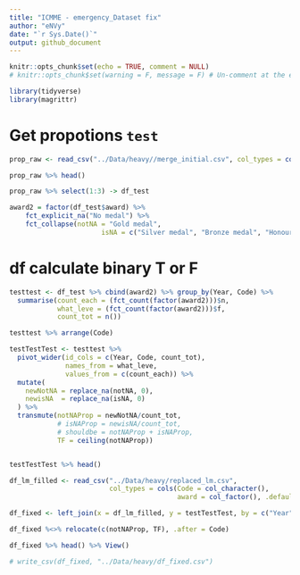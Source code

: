 ```yaml
---
title: "ICMME - emergency_Dataset fix"
author: "eNVy"
date: "`r Sys.Date()`"
output: github_document
---
```


```r
knitr::opts_chunk$set(echo = TRUE, comment = NULL)
# knitr::opts_chunk$set(warning = F, message = F) # Un-comment at the end
```

```r
library(tidyverse)
library(magrittr)
```
# Get propotions ```test```

```r
prop_raw <- read_csv("../Data/heavy//merge_initial.csv", col_types = cols(Code = col_character(), award = col_factor(), .default = col_double()))

prop_raw %>% head()
```

```r
prop_raw %>% select(1:3) -> df_test
```

```r
award2 = factor(df_test$award) %>% 
    fct_explicit_na("No medal") %>% 
    fct_collapse(notNA = "Gold medal",
                       isNA = c("Silver medal", "Bronze medal", "Honourable mention", "No medal"))
```

# df calculate binary T or F

```r
testtest <- df_test %>% cbind(award2) %>% group_by(Year, Code) %>% 
  summarise(count_each = (fct_count(factor(award2)))$n, 
            what_leve = (fct_count(factor(award2)))$f,
            count_tot = n())
```

```r
testtest %>% arrange(Code)
```

```r
testTestTest <- testtest %>% 
  pivot_wider(id_cols = c(Year, Code, count_tot), 
              names_from = what_leve, 
              values_from = c(count_each)) %>% 
  mutate(
    newNotNA = replace_na(notNA, 0),
    newisNA  = replace_na(isNA, 0)
  ) %>% 
  transmute(notNAProp = newNotNA/count_tot, 
            # isNAProp = newisNA/count_tot, 
            # shouldbe = notNAProp + isNAProp, 
            TF = ceiling(notNAProp))


testTestTest %>% head()
```
```r

df_lm_filled <- read_csv("../Data/heavy/replaced_lm.csv", 
                         col_types = cols(Code = col_character(), 
                                          award = col_factor(), .default = col_double()))

df_fixed <- left_join(x = df_lm_filled, y = testTestTest, by = c("Year" , "Code"))

df_fixed %<>% relocate(c(notNAProp, TF), .after = Code)

df_fixed %>% head() %>% View()

# write_csv(df_fixed, "../Data/heavy/df_fixed.csv")
```





<!-- 
# df calcualte props test
```r
df_test_prop <- df_test %>% cbind(award2) %>%
  group_by(Year, Code) %>% 
  summarise(fct_count(factor(award2), 
                      prop = T))  %>% arrange(Code)
  filter(f == 'isNA')

df_test_prop %>% arrange(Code)
```


```r
df_test_prop %<>% select(-all_of(c(3,4)))
colnames(df_test_prop)[3] <- "naProp"

names(df_test_prop)
```

```r
left_join(x = prop_raw %>% select(1:4), y = df_test_prop, by = c("Year", "Code"), keep = FALSE) %>% arrange(Code)
```
-->